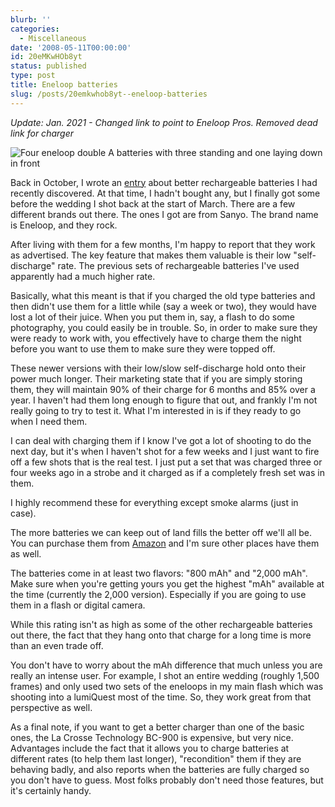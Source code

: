 ```yaml
---
blurb: ''
categories:
  - Miscellaneous
date: '2008-05-11T00:00:00'
id: 20eMKwHOb8yt
status: published
type: post
title: Eneloop batteries
slug: /posts/20emkwhob8yt--eneloop-batteries
---
```


_Update: Jan. 2021 - Changed link to point to Eneloop Pros. Removed dead link for charger_

<Img src="eneloop_2008_05.jpg" alt="Four eneloop double A batteries with three standing and one laying down in front" />

Back in October, I wrote an [entry](/posts/20em7cne5lck--even-better-batteries) about better rechargeable batteries I had recently discovered. At that time, I hadn't bought any, but I finally got some before the wedding I shot back at the start of March. There are a few different brands out there. The ones I got are from Sanyo. The brand name is Eneloop, and they rock. 

After living with them for a few months, I'm happy to report that they work as advertised. The key feature that makes them valuable is their low "self-discharge" rate. The previous sets of rechargeable batteries I've used apparently had a much higher rate. 

Basically, what this meant is that if you charged the old type batteries and then didn't use them for a little while (say a week or two), they would have lost a lot of their juice. When you put them in, say, a flash to do some photography, you could easily be in trouble. So, in order to make sure they were ready to work with, you effectively have to charge
them the night before you want to use them to make sure they were topped off. 

These newer versions with their low/slow self-discharge hold onto their power much longer. Their marketing state that if
you are simply storing them, they will maintain 90% of their charge for 6 months and 85% over a year. I haven't had them long enough to figure that out, and frankly I'm not really going to try to test it. What I'm interested in is if they ready to go when I need them.

I can deal with charging them if I know I've got a lot of shooting to do the next day, but it's when I haven't shot for a few weeks and I just want to fire off a few shots that is the real test. I just put a set that was charged three or four weeks ago in a strobe and it charged as if a completely fresh set was in them. 

I highly recommend these for everything except smoke alarms (just in case).

The more batteries we can keep out of land fills the better off we'll all be. You can purchase them from [Amazon](https://www.amazon.com/dp/B00MXCIK32/) and I'm sure other places have them as well. 

The batteries come in at least two flavors: "800 mAh" and "2,000 mAh". Make sure when you're getting yours you get the highest "mAh" available at the time (currently the 2,000 version). Especially if you are going to use them in a flash or digital camera. 

While this rating isn't as high as some of the other rechargeable batteries out there, the fact that they hang onto that charge for a long time is more than an even trade off. 

You don't have to worry about the mAh difference that much unless you are really an intense user. For example, I
shot an entire wedding (roughly 1,500 frames) and only used two sets of the eneloops in my main flash which was shooting into a lumiQuest most of the time. So, they work great from that perspective as well. 


As a final note, if you want to get a better charger than one of the basic ones, the La Crosse Technology BC-900 is expensive, but very nice. Advantages include the fact that it allows you to charge batteries at different rates (to help them last longer), "recondition" them if they are behaving badly, and also reports when the batteries are fully charged so you don't have to guess. Most folks probably don't need those features, but it's certainly handy.

